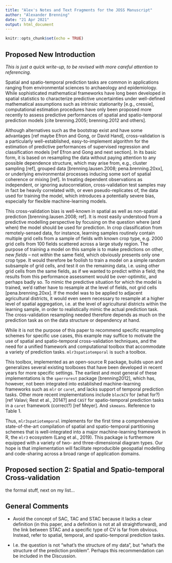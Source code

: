 ```yaml
---
title: "Alex's Notes and Text Fragments for the JOSS Manuscript"
author: "Alexander Brenning"
date: "21 Apr 2021"
output: html_document
---
```


```r
knitr::opts_chunk$set(echo = TRUE)
```

## Proposed New Introduction

*This is just a quick write-up, to be revised with more careful attention to referencing.*

Spatial and spatio-temporal prediction tasks are common in applications ranging from environmental sciences to archaeology and epidemiology. While sophisticated mathematical frameworks have long been developed in spatial statistics to characterize predictive uncertainties under well-defined mathematical assumptions such as intrinsic stationarity [e.g., cressie], computational estimation procedures have only been proposed more recently to assess predictive performances of spatial and spatio-temporal prediction models [cite brenning.2005; brenning.2012 and others].

Although alternatives such as the bootstrap exist and have some advantages [ref maybe Efron and Gong, or David Hand], cross-validation is a particularly well-established, easy-to-implement algorithm for the estimation of predictive performances of supervised regression and classification models [ref Efron and Gong and next section]. In its basic form, it is based on resampling the data without paying attention to any possible dependence structure, which may arise from, e.g., cluster sampling [ref], grouped data [brenning.lausen.2008; pena.brenning.20xx], or underlying environmental processes inducing some sort of spatial coherence or mixing [ref]. In treating dependent observations as independent, or ignoring autocorrelation, cross-validation test samples may in fact be heavily correlated with, or even pseudo-replicates of, the data used for training the model, which introduces a potentially severe bias, especially for flexible machine-learning models.

This cross-validation bias is well-known in spatial as well as non-spatial prediction [brenning.lausen.2008; ref]. It is most easily understood from a predictive modelling perspective by focusing on the question where (and when) the model should be used for prediction. In crop classification from remotely-sensed data, for instance, learning samples routinely contain multiple grid cells from a sample of fields with known crop type, e.g. 2000 grid cells from 100 fields scattered across a large study region. The purpose of training a model on this sample is to make predictions on other, new *fields* -- not *within* the same field, which obviously presents only one crop type. It would therefore be foolish to train a model on a simple random subsample of grid cells, and test it on the remaining data, i.e. using other grid cells from the same fields, as if we wanted to predict within a field; the results from this performance assessment would be over-optimitic, and perhaps badly so. To mimic the predictive situation for which the model is trained, we'd rather have to resample at the level of fields, not grid cells [pena.brenning.20xx]. If the model was to be applied to adjacent agricultural districts, it would even seem necessary to resample at a higher level of spatial aggregation, i.e. at the level of agricultural districts within the learning sample, in order to realistically mimic the actual prediction task. The cross-validation resampling needed therefore depends as much on the prediction task as on the data structure or dependency at hand.

While it is not the purpose of this paper to recommend specific resampling schemes for specific use cases, this example may suffice to motivate the use of spatial and spatio-temporal cross-validation techniques, and the need for a unified framework and computational toolbox that accommodate a variety of prediction tasks. `mlr3spatiotemporal` is such a toolbox.

This toolbox, implemented as an open-source R package, builds upon and generalizes several existing toolboxes that have been developed in recent years for more specific settings. The earliest and most general of these implementations is the `sperrorest` package [brenning2012], which has, however, not been integrated into established machine-learning frameworks such as `mlr` or `caret`, and lacks support of temporal prediction tasks. Other more recent implementations include `blockCV` for (what for?) [ref Valavi; Rest et al., 2014?] and `CAST` for spatio-temporal prediction tasks in a `caret` framework (correct?) [ref Meyer]. And `skmeans`. Reference to Table 1. 

Thus, `mlr3spatiotemporal` implements for the first time a comprehensive state-of-the-art compilation of spatial and spatio-temporal partitioning schemes that is well-integrated into a major machine-learning framework in R, the `mlr3` ecosystem (Lang et al., 2019). This package is furthermore equipped with a variety of two- and three-dimensional diagram types. Our hope is that implementation will facilitate reproducible geospatial modelling and code-sharing across a broad range of application domains.



## Proposed section 2: Spatial and Spatio-temporal Cross-validation

the formal stuff, next on my list...



## General Comments

- Avoid the concept of SAC, TAC and STAC because it lacks a clear definition (in this paper, and a definition is not at all straightforward), and the link between STAC and a specific type of CV is far from obvious. Instead, refer to spatial, temporal, and spatio-temporal prediction tasks.

- I.e. the question is not "what's the structure of my data", but "what's the structure of the prediction problem". Perhaps this recommendation can be included in the Discussion.


